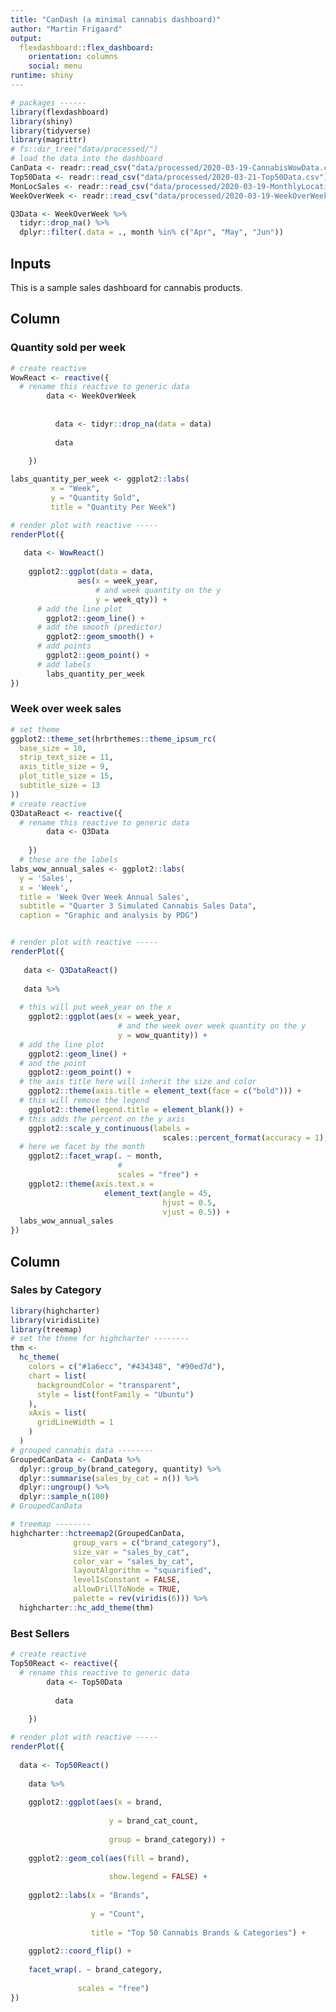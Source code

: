 ```yaml
---
title: "CanDash (a minimal cannabis dashboard)"
author: "Martin Frigaard"
output: 
  flexdashboard::flex_dashboard:
    orientation: columns
    social: menu
runtime: shiny
---
```


```r
# packages ------
library(flexdashboard)
library(shiny)
library(tidyverse)
library(magrittr)
# fs::dir_tree("data/processed/")
# load the data into the dashboard
CanData <- readr::read_csv("data/processed/2020-03-19-CannabisWowData.csv")
Top50Data <- readr::read_csv("data/processed/2020-03-21-Top50Data.csv")
MonLocSales <- readr::read_csv("data/processed/2020-03-19-MonthlyLocationSales.csv")
WeekOverWeek <- readr::read_csv("data/processed/2020-03-19-WeekOverWeek.csv")

Q3Data <- WeekOverWeek %>% 
  tidyr::drop_na() %>% 
  dplyr::filter(.data = ., month %in% c("Apr", "May", "Jun")) 
```

Inputs {.sidebar}
-----------------------------------------------------------------------

This is a sample sales dashboard for cannabis products. 

Column {data-width=600}
-----------------------------------------------------------------------

### Quantity sold per week

```r
# create reactive
WowReact <- reactive({
  # rename this reactive to generic data
        data <- WeekOverWeek
        
          
          data <- tidyr::drop_na(data = data)
          
          data
        
    })

labs_quantity_per_week <- ggplot2::labs(
         x = "Week", 
         y = "Quantity Sold",
         title = "Quantity Per Week") 

# render plot with reactive -----
renderPlot({
  
   data <- WowReact()
   
    ggplot2::ggplot(data = data, 
               aes(x = week_year, 
                   # and week quantity on the y
                   y = week_qty)) + 
      # add the line plot
        ggplot2::geom_line() +
      # add the smooth (predictor)
        ggplot2::geom_smooth() +
      # add points
        ggplot2::geom_point() +
      # add labels
        labs_quantity_per_week
})
```


### Week over week sales 

```r
# set theme
ggplot2::theme_set(hrbrthemes::theme_ipsum_rc(
  base_size = 10,
  strip_text_size = 11,
  axis_title_size = 9,
  plot_title_size = 15,
  subtitle_size = 13
))
# create reactive
Q3DataReact <- reactive({
  # rename this reactive to generic data
        data <- Q3Data
        
    })
  # these are the labels
labs_wow_annual_sales <- ggplot2::labs(
  y = 'Sales', 
  x = 'Week', 
  title = 'Week Over Week Annual Sales',
  subtitle = "Quarter 3 Simulated Cannabis Sales Data",
  caption = "Graphic and analysis by PDG") 


# render plot with reactive -----
renderPlot({
  
   data <- Q3DataReact()
   
   data %>% 
  
  # this will put week_year on the x
    ggplot2::ggplot(aes(x = week_year, 
                        # and the week over week quantity on the y
                        y = wow_quantity)) +
  # add the line plot
    ggplot2::geom_line() +
  # and the point
    ggplot2::geom_point() +
  # the axis title here will inherit the size and color
    ggplot2::theme(axis.title = element_text(face = c("bold"))) +
  # this will remove the legend
    ggplot2::theme(legend.title = element_blank()) +
  # this adds the percent on the y axis
    ggplot2::scale_y_continuous(labels = 
                                  scales::percent_format(accuracy = 1),) +
  # here we facet by the month
    ggplot2::facet_wrap(. ~ month, 
                        # 
                        scales = "free") + 
    ggplot2::theme(axis.text.x = 
                     element_text(angle = 45, 
                                  hjust = 0.5, 
                                  vjust = 0.5)) +
  labs_wow_annual_sales
})
```


Column {.tabset data-width=400}
-----------------------------------------------------------------------

### Sales by Category

```r
library(highcharter)
library(viridisLite)
library(treemap)
# set the theme for highcharter --------
thm <- 
  hc_theme(
    colors = c("#1a6ecc", "#434348", "#90ed7d"),
    chart = list(
      backgroundColor = "transparent",
      style = list(fontFamily = "Ubuntu")
    ),
    xAxis = list(
      gridLineWidth = 1
    )
  )
# grouped cannabis data --------
GroupedCanData <- CanData %>%
  dplyr::group_by(brand_category, quantity) %>% 
  dplyr::summarise(sales_by_cat = n()) %>% 
  dplyr::ungroup() %>% 
  dplyr::sample_n(100)
# GroupedCanData

# treemap --------
highcharter::hctreemap2(GroupedCanData, 
              group_vars = c("brand_category"),
              size_var = "sales_by_cat", 
              color_var = "sales_by_cat",
              layoutAlgorithm = "squarified",
              levelIsConstant = FALSE,
              allowDrillToNode = TRUE,
              palette = rev(viridis(6))) %>% 
  highcharter::hc_add_theme(thm)
```

### Best Sellers

```r
# create reactive
Top50React <- reactive({
  # rename this reactive to generic data
        data <- Top50Data
        
          data
        
    })

# render plot with reactive -----
renderPlot({
  
  data <- Top50React()
  
    data %>% 
      
    ggplot2::ggplot(aes(x = brand, 
                      
                      y = brand_cat_count, 
                      
                      group = brand_category)) +
      
    ggplot2::geom_col(aes(fill = brand), 
                      
                      show.legend = FALSE) +
      
    ggplot2::labs(x = "Brands",
                  
                  y = "Count",
                  
                  title = "Top 50 Cannabis Brands & Categories") +
      
    ggplot2::coord_flip() +
      
    facet_wrap(. ~ brand_category, 
               
               scales = "free")
})
```
